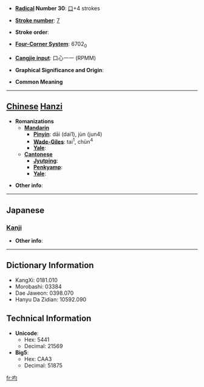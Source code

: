 * '''[[Wiktionary:Chinese radical index| Radical]] Number 30''': [[Wiktionary:Chinese radical index 口|口]]+4 strokes

* '''[[Wiktionary:Chinese total strokes index|Stroke number]]''': [[Wiktionary:Chinese total strokes index 7|7]]

* '''Stroke order''': 

* '''[[Wiktionary:Chinese four corner index|Four-Corner System]]''': 6702<sub>0</sub>

* '''[[Wiktionary:Chinese Cangjie index|Cangjie input]]''': 口心一一 (RPMM)

* '''Graphical Significance and Origin''': 

* '''Common Meaning'''

----

== [[Chinese]] [[Hanzi]] ==

* '''Romanizations'''
** '''[[Mandarin]]'''
*** '''[[Pinyin]]''': dāi (dai1), jùn (jun4)
*** '''[[Wade-Giles]]''': tai<sup>1</sup>, chün<sup>4</sup>
*** '''[[Yale]]''': 
** '''[[Cantonese]]'''
*** '''[[Jyutping]]''':
*** '''[[Penkyamp]]''': 
*** '''[[Yale]]''': 

* '''Other info''': 

----

==Japanese==
===[[Kanji]]===
{{kanji|on readings=[[きん]] (kin)|kun readings=[[はく]] (haku), [[とむらう]] (tomurau), [[とぶらう]] (toburau)}}

* '''Other info''':  

----

== Dictionary Information ==

* KangXi: 0181.010
* Morobashi: 03384
* Dae Jaweon: 0398.070
* Hanyu Da Zidian: 10592.090

== Technical Information ==

* '''Unicode''':
** Hex: 5441
** Decimal: 21569
* '''Big5''':
** Hex: CAA3
** Decimal: 51875

[[fr:呁]]